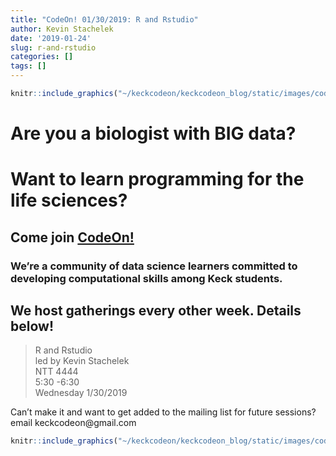 ```yaml
---
title: "CodeOn! 01/30/2019: R and Rstudio"
author: Kevin Stachelek
date: '2019-01-24'
slug: r-and-rstudio
categories: []
tags: []
---
```


```r
knitr::include_graphics("~/keckcodeon/keckcodeon_blog/static/images/code_on_header.png")
```

# Are you a biologist with __BIG__ data? 

# Want to learn programming for the life sciences? 

## Come join [CodeOn!](https://keckcodeon.netlify.com) 

### We're a community of data science learners committed to developing computational skills among Keck students. 

## We host gatherings every other week. Details below!

> R and Rstudio  
led by Kevin Stachelek  
NTT 4444  
5:30 -6:30  
Wednesday 1/30/2019 

Can't make it and want to get added to the mailing list for future sessions? email keckcodeon@gmail.com

```r
knitr::include_graphics("~/keckcodeon/keckcodeon_blog/static/images/code_on_wheel.png")
```

